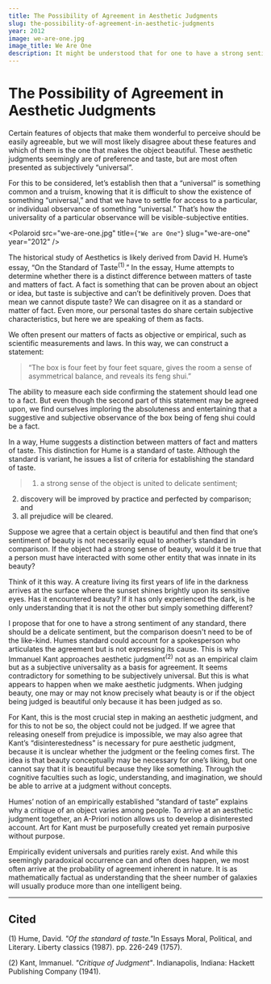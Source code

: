 ```yaml
---
title: The Possibility of Agreement in Aesthetic Judgments
slug: the-possibility-of-agreement-in-aesthetic-judgments
year: 2012
image: we-are-one.jpg
image_title: We Are One
description: It might be understood that for one to have a strong sentiment of a standard not only should there be delicate sentiment, but it is not necessarily so that the comparison must be of the like kind.
---
```



# The Possibility of Agreement in Aesthetic Judgments

Certain features of objects that make them wonderful to perceive should be easily agreeable, but we will most likely disagree about these features and which of them is the one that makes the object beautiful. These aesthetic judgments seemingly are of preference and taste, but are most often presented as subjectively “universal”.

For this to be considered, let’s establish then that a “universal” is something common and a truism, knowing that it is difficult to show the existence of something “universal,” and that we have to settle for access to a particular, or individual observance of something “universal.” That’s how the universality of a particular observance will be visible-subjective entities.

<Polaroid
  src="we-are-one.jpg"
  title={`"We are One"`}
  slug="we-are-one"
  year="2012" />

The historical study of Aesthetics is likely derived from David H. Hume’s essay, “On the Standard of Taste<sup>(1)</sup>.” In the essay, Hume attempts to determine whether there is a distinct difference between matters of taste and matters of fact. A fact is something that can be proven about an object or idea, but taste is subjective and can’t be definitively proven. Does that mean we cannot dispute taste? We can disagree on it as a standard or matter of fact. Even more, our personal tastes do share certain subjective characteristics, but here we are speaking of them as facts.

We often present our matters of facts as objective or empirical, such as scientific measurements and laws. In this way, we can construct a statement:

> “The box is four feet by four feet square, gives the room a sense of asymmetrical balance, and reveals its feng shui.”

The ability to measure each side confirming the statement should lead one to a fact. But even though the second part of this statement may be agreed upon, we find ourselves imploring the absoluteness and entertaining that a suggestive and subjective observance of the box being of feng shui could be a fact.

In a way, Hume suggests a distinction between matters of fact and matters of taste. This distinction for Hume is a standard of taste. Although the standard is variant, he issues a list of criteria for establishing the standard of taste.

> 1. a strong sense of the object is united to delicate sentiment;
2. discovery will be improved by practice and perfected by comparison; and
3. all prejudice will be cleared.

Suppose we agree that a certain object is beautiful and then find that one’s sentiment of beauty is not necessarily equal to another’s standard in comparison. If the object had a strong sense of beauty, would it be true that a person must have interacted with some other entity that was innate in its beauty?

Think of it this way. A creature living its first years of life in the darkness arrives at the surface where the sunset shines brightly upon its sensitive eyes. Has it encountered beauty? If it has only experienced the dark, is he only understanding that it is not the other but simply something different?

I propose that for one to have a strong sentiment of any standard, there should be a delicate sentiment, but the comparison doesn't need to be of the like-kind. Humes standard could account for a spokesperson who articulates the agreement but is not expressing its cause. This is why Immanuel Kant approaches aesthetic judgment<sup>(2)</sup> not as an empirical claim but as a subjective universality as a basis for agreement. It seems contradictory for something to be subjectively universal. But this is what appears to happen when we make aesthetic judgments. When judging beauty, one may or may not know precisely what beauty is or if the object being judged is beautiful only because it has been judged as so.

For Kant, this is the most crucial step in making an aesthetic judgment, and for this to not be so, the object could not be judged. If we agree that releasing oneself from prejudice is impossible, we may also agree that Kant’s “disinterestedness” is necessary for pure aesthetic judgment, because it is unclear whether the judgment or the feeling comes first. The idea is that beauty conceptually may be necessary for one’s liking, but one cannot say that it is beautiful because they like something. Through the cognitive faculties such as logic, understanding, and imagination, we should be able to arrive at a judgment without concepts.

Humes’ notion of an empirically established “standard of taste” explains why a critique of an object varies among people. To arrive at an aesthetic judgment together, an A-Priori notion allows us to develop a disinterested account. Art for Kant must be purposefully created yet remain purposive without purpose.

Empirically evident universals and purities rarely exist. And while this seemingly paradoxical occurrence can and often does happen, we most often arrive at the probability of agreement inherent in nature. It is as mathematically factual as understanding that the sheer number of galaxies will usually produce more than one intelligent being.

* * *

## **Cited**

(1) Hume, David. <cite>"Of the standard of taste."</cite>In Essays Moral, Political, and Literary. Liberty classics (1987). pp. 226-249 (1757).

(2) Kant, Immanuel. <cite>"Critique of Judgment"</cite>. Indianapolis, Indiana: Hackett Publishing Company (1941).
